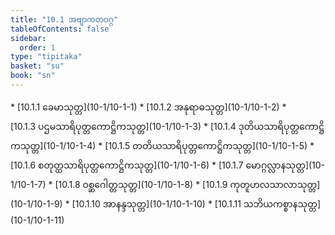 ```yaml
---
title: "10.1 အဗျာကတဝဂ္ဂ"
tableOfContents: false
sidebar:
  order: 1
type: "tipitaka"
basket: "su"
book: "sn"
---
```



<DynamicBreadcrumb />



<TableOfContents book="sn" section="10.1">
* [10.1.1 ခေမာသုတ္တ](10-1/10-1-1)
* [10.1.2 အနုရာဓသုတ္တ](10-1/10-1-2)
* [10.1.3 ပဌမသာရိပုတ္တကောဋ္ဌိကသုတ္တ](10-1/10-1-3)
* [10.1.4 ဒုတိယသာရိပုတ္တကောဋ္ဌိကသုတ္တ](10-1/10-1-4)
* [10.1.5 တတိယသာရိပုတ္တကောဋ္ဌိကသုတ္တ](10-1/10-1-5)
* [10.1.6 စတုတ္ထသာရိပုတ္တကောဋ္ဌိကသုတ္တ](10-1/10-1-6)
* [10.1.7 မောဂ္ဂလ္လာနသုတ္တ](10-1/10-1-7)
* [10.1.8 ဝစ္ဆဂေါတ္တသုတ္တ](10-1/10-1-8)
* [10.1.9 ကုတူဟလသာလာသုတ္တ](10-1/10-1-9)
* [10.1.10 အာနန္ဒသုတ္တ](10-1/10-1-10)
* [10.1.11 သဘိယကစ္စာနသုတ္တ](10-1/10-1-11)
</TableOfContents>